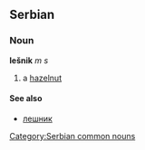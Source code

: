 ==Serbian==
===Noun===
'''lešnik''' ''m s''
#a [[hazelnut]]
====See also====
*[[лешник]]
[[Category:Serbian common nouns]]